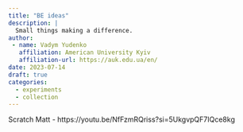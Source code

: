 ```yaml
---
title: "BE ideas"
description: |
  Small things making a difference.
author: 
 - name: Vadym Yudenko
   affiliation: American University Kyiv
   affiliation-url: https://auk.edu.ua/en/
date: 2023-07-14
draft: true 
categories:
  - experiments
  - collection
---
```


Scratch Matt - https://youtu.be/NfFzmRQriss?si=5UkgvpQF7IQce8kg
